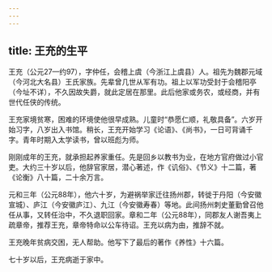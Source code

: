 ```yaml
---
---
---
```

title: 王充的生平
---



王充（公元27—约97），字仲任，会稽上虞（今浙江上虞县）人。祖先为魏郡元域（今河北大名县）王氏家族。先辈曾几世从军有功。祖上以军功受封于会稽阳亭（今址不详），不久因故失爵，就此定居在那里。此后他家或务农，或经商，并有世代任侠的传统。

王充家境贫寒，困难的环境使他很早成熟。儿童时“恭愿仁顺，礼敬具备”。六岁开始习字，八岁出入书馆。稍长，王充开始学习《论语》、《尚书》，一日可背诵千字。青年时期入太学读书，曾以班彪为师。

刚刚成年的王充，就承担起养家重任。先是回乡以教书为业，在地方官府做过小官吏。大约三十岁以后，他辞官家居，潜心著述，作《讥俗》、《节义》十二篇，著《论衡》八十篇，二十余万言。

元和三年（公元88年），他六十岁，为避祸举家迁往扬州郡，转徙于丹阳（今安徽宣城）、庐江（今安徽庐江）、九江（今安徽寿春）等地。此间扬州刺史董勤曾召他任从事，又转任治中，不久退职回家。章和二年（公元88年），同郡友人谢吾夷上疏章帝，推荐王充，章帝特命以公车待诏。王充以病为由，推辞不就。

王充晚年贫病交困，无人帮助。他写下了最后的著作《养性》十六篇。

七十岁以后，王充病逝于家中。